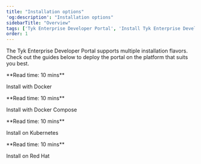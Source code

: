 ```yaml
---
title: "Installation options"
'og:description': "Installation options"
sidebarTitle: "Overview"
tags: ['Tyk Enterprise Developer Portal', 'Install Tyk Enterprise Developer Portal', 'Installation options']
order: 1
---
```



The Tyk Enterprise Developer Portal supports multiple installation flavors. Check out the guides below to deploy the portal on the platform that suits you best. 

<ResponsiveGrid>


<Card href="/5.5/product-stack/tyk-enterprise-developer-portal/deploy/install-tyk-enterprise-portal/install-portal-using-docker" img="/img/docker.png">
**Read time: 10 mins**

Install with Docker
</Card>

<Card href="/5.5/product-stack/tyk-enterprise-developer-portal/deploy/install-tyk-enterprise-portal/install-portal-using-docker-compose" img="/img/docker.png">
**Read time: 10 mins**

Install with Docker Compose
</Card>

<Card href="/5.5/product-stack/tyk-enterprise-developer-portal/deploy/install-tyk-enterprise-portal/install-portal-using-new-helm" img="/img/k8s.png">
**Read time: 10 mins**

Install on Kubernetes
</Card>

<Card href="/5.5/product-stack/tyk-enterprise-developer-portal/deploy/install-tyk-enterprise-portal/install-portal-using-rpm" img="/img/redhat-logo2.png">
**Read time: 10 mins**

Install on Red Hat
</Card>


</ResponsiveGrid>
